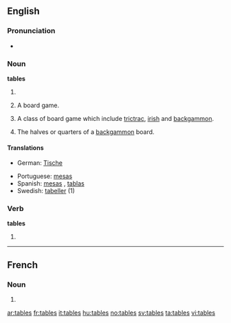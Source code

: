 ==English==

===Pronunciation===
* {{audio|en-us-tables.ogg|Audio (US)}}

===Noun===
'''tables'''

# {{plural of|[[table]]}}
# {{rfv-sense}} A board game.
# {{rfv-sense}} A class of board game which include [[trictrac]], [[irish]] and [[backgammon]].
# The halves or quarters of a [[backgammon]] board.

====Translations====
{{checktrans-top|}}
* German: [[Tische]]
{{trans-mid}}
* Portuguese: [[mesas]]
* Spanish: [[mesas#Spanish|mesas]] , [[tablas]]
* Swedish: [[tabeller]] (1)
{{trans-bottom}}

===Verb===
'''tables'''

# {{third-person singular of|[[table]]}}

----

==French==

===Noun===
{{infl|fr|plural}} {{f|p}}

# {{plural of|table|lang=French}}

[[ar:tables]]
[[fr:tables]]
[[it:tables]]
[[hu:tables]]
[[no:tables]]
[[sv:tables]]
[[ta:tables]]
[[vi:tables]]